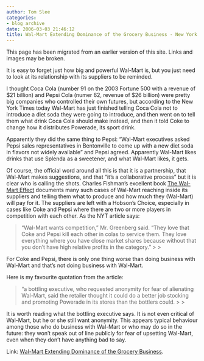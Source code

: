 ```yaml
---
author: Tom Slee
categories:
- blog archive
date: 2006-03-03 21:46:12
title: Wal-Mart Extending Dominance of the Grocery Business - New York Times
---
```


::: {.callout-note}

This page has been migrated from an earlier version of this site. 
Links and images may be broken.

:::



				

It is easy to forget just how big and powerful Wal-Mart is, but you just need to look at its relationship with its suppliers to be reminded.




I thought Coca Cola (number 91 on the 2003 Fortune 500 with a revenue of $21 billion) and Pepsi Cola (numer 62, revenue of $26 billion) were pretty big companies who controlled their own futures, but according to the New York Times today Wal-Mart has just finished telling Coca Cola not to introduce a diet soda they were going to introduce, and then went on to tell them what drink Coca Cola should make instead, and then it told Coke to change how it distributes Powerade, its sport drink.




Apparently they did the same thing to Pepsi: "Wal-Mart executives asked Pepsi sales representatives in Bentonville to
come up with a new diet soda in flavors not widely available" and Pepsi agreed. Apparently Wal-Mart likes drinks that use Splenda as a sweetener, and what Wal-Mart likes, it gets. 




Of course, the official word around all this is that it is a partnership, that Wal-Mart makes suggestions, and that "it's a collaborative process" but it is clear who is calling the shots. Charles Fishman's excellent book [The Wal-Mart Effect](http://www.walmarteffectbook.com/) documents many such cases of Wal-Mart reaching inside its suppliers and telling them what to produce and how much they (Wal-Mart) will pay for it. The suppliers are left with a Hobson's Choice, especially in cases like Coke and Pepsi where there are two or more players in competition with each other. As the NYT article says: 

<blockquote>"Wal-Mart wants competition," Mr. Greenberg said. "They love that Coke
and Pepsi kill each other in colas to service them. They love
everything where you have close market shares because without that you
don't have high relative profits in the category."
> 
> </blockquote>

For Coke and Pepsi, there is only one thing worse than doing business with Wal-Mart and that's not doing business with Wal-Mart.




Here is my favourite quotation from the article:

<blockquote>"a bottling executive, who requested anonymity for fear of
alienating Wal-Mart, said the retailer thought it could do a better job
stocking and promoting Powerade in its stores than the bottlers could.
> 
> </blockquote>

It is worth reading what the bottling executive says. It is not even critical of Wal-Mart, but he or she still want anonymity. This appears typical behaviour among those who do business with Wal-Mart or who may do so in the future: they won't speak out of line publicly for fear of upsetting Wal-Mart, even when they don't have anything bad to say.




Link: [Wal-Mart Extending Dominance of the Grocery Business](http://www.nytimes.com/2006/03/03/business/03walmart.html?ex=1299042000&en=95bc5bd00b01e78c&ei=5090&partner=rssuserland&emc=rss).


		
